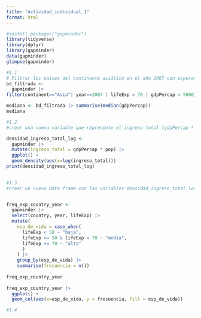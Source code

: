 ```yaml
---
title: "Actividad_individual_1"
format: html
---
```


```r
#install.packages("gapminder")
library(tidyverse)
library(dplyr)
library(gapminder)
data(gapminder)
glimpse(gapminder)
```

```r
#1.1
# Filtrar los países del continente asiático en el año 2007 con esperanza de vida mayor a 70 y PBI per cápita mayor a 5000
bd_filtrada <- 
  gapminder |> 
filter(continent=="Asia"| year==2007 | lifeExp > 70 | gdpPercap > 5000)

mediana <- bd_filtrada |> summarise(median(gdpPercap))
mediana
```

```r
#1.2
#crear una nueva variable que represente el ingreso total (gdpPercap * pop) y visualizar la densidad del logaritmo de la variable creada

densidad_ingreso_total_log <-
  gapminder |> 
  mutate(ingreso_total = gdpPercap * pop) |> 
  ggplot() +
  geom_density(aes(x=log(ingreso_total)))
print(densidad_ingreso_total_log)
  

```

```r
#1.3
#crear un nuevo data frame con las variables densidad_ingreso_total_log y luego country , year y una variable categórica de esperanza de vida (baja <menos de 50 años>, media <entre 50 y menos de 70 años>, alta <70 años o más>). Luego, realizar la tabla de frecuencias de la variable categórica y la visualización de dicha tabla


freq_exp_country_year <-
  gapminder |> 
  select(country, year, lifeExp) |>    
  mutate(
    esp_de_vida = case_when(
      lifeExp < 50 ~ "baja",
      lifeExp >= 50 & lifeExp < 70 ~ "media",
      lifeExp >= 70 ~ "alta"
      )
    ) |> 
    group_by(esp_de_vida) |> 
    summarise(frecuencia = n())
  
freq_exp_country_year
  
freq_exp_country_year |> 
  ggplot() +
  geom_col(aes(x=esp_de_vida, y = frecuencia, fill = esp_de_vida))
```

```r
#1.4
```
